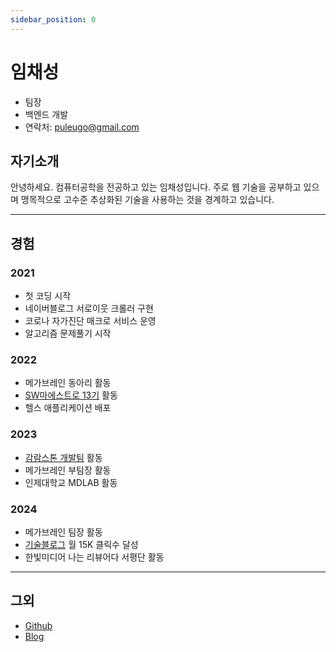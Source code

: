 ```yaml
---
sidebar_position: 0
---
```

# 임채성

- 팀장
- 백엔드 개발
- 연락처: [puleugo@gmail.com](mailto:puleugo@gmail.com)

## 자기소개
안녕하세요. 컴퓨터공학을 전공하고 있는 임채성입니다. 주로 웹 기술을 공부하고 있으며 맹목적으로 고수준 추상화된 기술을 사용하는 것을 경계하고 있습니다.

---
## 경험
### 2021
- 첫 코딩 시작
- 네이버블로그 서로이웃 크롤러 구현
- 코로나 자가진단 매크로 서비스 운영
- 알고리즘 문제풀기 시작
### 2022
- 메가브레인 동아리 활동
- [SW마에스트로 13기](https://www.swmaestro.org/sw/main/main.do) 활동
- 헬스 애플리케이션 배포
### 2023
- [감람스톤 개발팀](https://gamramstone.com) 활동
- 메가브레인 부팀장 활동
- 인제대학교 MDLAB 활동
### 2024
- 메가브레인 팀장 활동
- [기술블로그](https://puleugo.tistory.com) 월 15K 클릭수 달성
- 한빛미디어 나는 리뷰어다 서평단 활동

---
## 그외
- [Github](https://www.github.com/puleugo)
- [Blog](https://puleugo.tistory.com)
